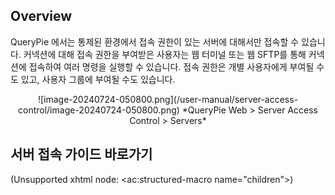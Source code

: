 ## Overview

QueryPie 에서는 통제된 환경에서 접속 권한이 있는 서버에 대해서만 접속할 수 있습니다. 커넥션에 대해 접속 권한을 부여받은 사용자는 웹 터미널 또는 웹 SFTP를 통해 커넥션에 접속하여 여러 명령을 실행할 수 있습니다. 접속 권한은 개별 사용자에게 부여될 수도 있고, 사용자 그룹에 부여될 수도 있습니다.
<p align="center">
![image-20240724-050800.png](/user-manual/server-access-control/image-20240724-050800.png)
*QueryPie Web &gt; Server Access Control &gt; Servers*
</p>


## 서버 접속 가이드 바로가기

(Unsupported xhtml node: &lt;ac:structured-macro name="children"&gt;)
